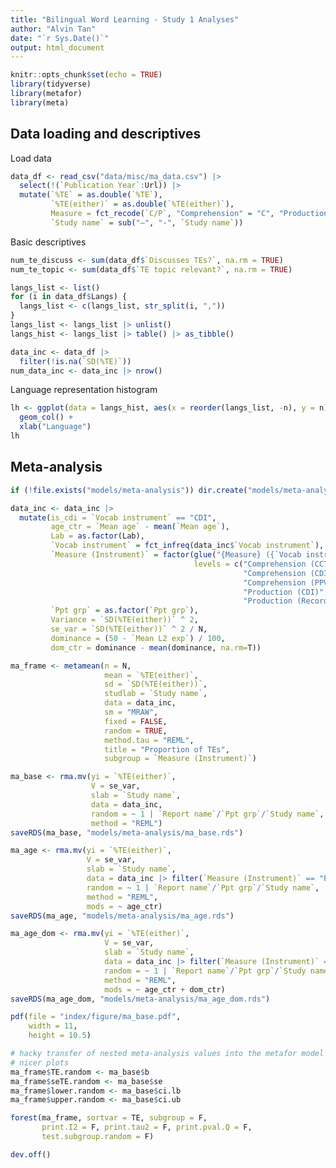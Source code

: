 ```yaml
---
title: "Bilingual Word Learning - Study 1 Analyses"
author: "Alvin Tan"
date: "`r Sys.Date()`"
output: html_document
---
```


```r
knitr::opts_chunk$set(echo = TRUE)
library(tidyverse)
library(metafor)
library(meta)
```

## Data loading and descriptives
Load data
```r
data_df <- read_csv("data/misc/ma_data.csv") |>
  select(!(`Publication Year`:Url)) |>
  mutate(`%TE` = as.double(`%TE`),
         `%TE(either)` = as.double(`%TE(either)`),
         Measure = fct_recode(`C/P`, "Comprehension" = "C", "Production" = "P"),
         `Study name` = sub("–", "-", `Study name`))
```

Basic descriptives
```r
num_te_discuss <- sum(data_df$`Discusses TEs?`, na.rm = TRUE)
num_te_topic <- sum(data_df$`TE topic relevant?`, na.rm = TRUE)

langs_list <- list()
for (i in data_df$Langs) {
  langs_list <- c(langs_list, str_split(i, ","))
}
langs_list <- langs_list |> unlist()
langs_hist <- langs_list |> table() |> as_tibble()

data_inc <- data_df |> 
  filter(!is.na(`SD(%TE)`))
num_data_inc <- data_inc |> nrow()
```

Language representation histogram
```r
lh <- ggplot(data = langs_hist, aes(x = reorder(langs_list, -n), y = n)) +
  geom_col() +
  xlab("Language")
lh
```

## Meta-analysis
```r
if (!file.exists("models/meta-analysis")) dir.create("models/meta-analysis", recursive = TRUE)
```

```r
data_inc <- data_inc |>
  mutate(is_cdi = `Vocab instrument` == "CDI",
         age_ctr = `Mean age` - mean(`Mean age`),
         Lab = as.factor(Lab),
         `Vocab instrument` = fct_infreq(data_inc$`Vocab instrument`),
         `Measure (Instrument)` = factor(glue("{Measure} ({`Vocab instrument`})"),
                                         levels = c("Comprehension (CCT)",
                                                    "Comprehension (CDI)",
                                                    "Comprehension (PPVT)",
                                                    "Production (CDI)",
                                                    "Production (Recording)")),
         `Ppt grp` = as.factor(`Ppt grp`),
         Variance = `SD(%TE(either))` ^ 2,
         se_var = `SD(%TE(either))` ^ 2 / N,
         dominance = (50 - `Mean L2 exp`) / 100,
         dom_ctr = dominance - mean(dominance, na.rm=T))

ma_frame <- metamean(n = N,
                     mean = `%TE(either)`,
                     sd = `SD(%TE(either))`,
                     studlab = `Study name`,
                     data = data_inc,
                     sm = "MRAW",
                     fixed = FALSE,
                     random = TRUE,
                     method.tau = "REML",
                     title = "Proportion of TEs",
                     subgroup = `Measure (Instrument)`)
```

```r
ma_base <- rma.mv(yi = `%TE(either)`, 
                  V = se_var, 
                  slab = `Study name`,
                  data = data_inc,
                  random = ~ 1 | `Report name`/`Ppt grp`/`Study name`, 
                  method = "REML")
saveRDS(ma_base, "models/meta-analysis/ma_base.rds")

ma_age <- rma.mv(yi = `%TE(either)`, 
                 V = se_var, 
                 slab = `Study name`,
                 data = data_inc |> filter(`Measure (Instrument)` == "Production (CDI)"),
                 random = ~ 1 | `Report name`/`Ppt grp`/`Study name`, 
                 method = "REML",
                 mods = ~ age_ctr)
saveRDS(ma_age, "models/meta-analysis/ma_age.rds")

ma_age_dom <- rma.mv(yi = `%TE(either)`, 
                     V = se_var, 
                     slab = `Study name`,
                     data = data_inc |> filter(`Measure (Instrument)` == "Production (CDI)"),
                     random = ~ 1 | `Report name`/`Ppt grp`/`Study name`, 
                     method = "REML",
                     mods = ~ age_ctr + dom_ctr)
saveRDS(ma_age_dom, "models/meta-analysis/ma_age_dom.rds")
```

```r
pdf(file = "index/figure/ma_base.pdf",
    width = 11,
    height = 10.5)

# hacky transfer of nested meta-analysis values into the metafor model for 
# nicer plots
ma_frame$TE.random <- ma_base$b
ma_frame$seTE.random <- ma_base$se
ma_frame$lower.random <- ma_base$ci.lb
ma_frame$upper.random <- ma_base$ci.ub

forest(ma_frame, sortvar = TE, subgroup = F, 
       print.I2 = F, print.tau2 = F, print.pval.Q = F,
       test.subgroup.random = F)

dev.off()
```
